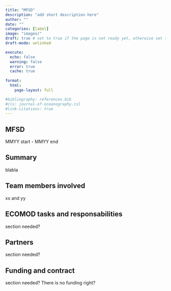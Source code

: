 ```yaml
---
title: "MFSD"
description: "add short description here"
author: ""
date: ""
categories: [label]
image: "images/"
draft: true # set to true if the page is not ready yet, otherwise set to false
draft-mode: unlinked

execute:
  echo: false
  warning: false
  error: true
  cache: true
  
format: 
  html:
    page-layout: full

#bibliography: references.bib
#cls: journal-of-oceanography.csl
#link-citations: true
---
```


## MFSD

MMYY start - MMYY end

## Summary

blabla

## Team members involved

xx and yy

## ECOMOD tasks and responsabilities

section needed?

## Partners

section needed?

## Funding and contract

section needed? There is no funding right?